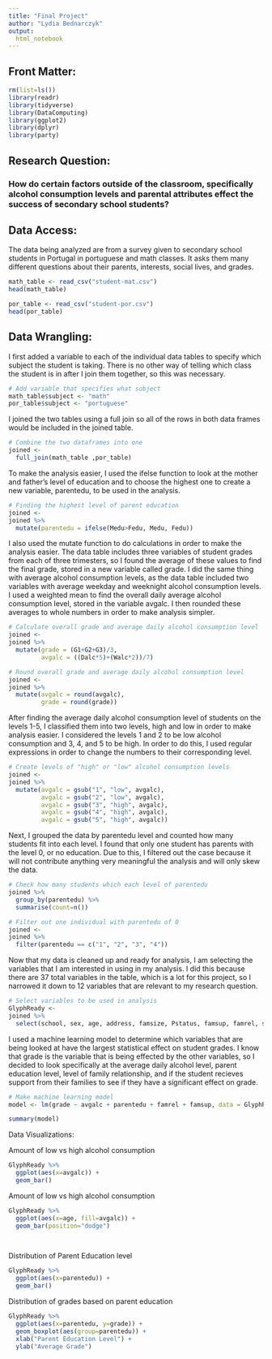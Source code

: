 ```yaml
---
title: "Final Project"
author: "Lydia Bednarczyk"
output:
  html_notebook
---
```

## Front Matter:
```r
rm(list=ls())
library(readr)
library(tidyverse)
library(DataComputing)
library(ggplot2)
library(dplyr)
library(party)
```

## Research Question: 
### How do certain factors outside of the classroom, specifically alcohol consumption levels and parental attributes effect the success of secondary school students?

## Data Access:

The data being analyzed are from a survey given to secondary school students in Portugal in portuguese and math classes. It asks them many different questions about their parents, interests, social lives, and grades. 

```r
math_table <- read_csv("student-mat.csv")
head(math_table)

por_table <- read_csv("student-por.csv")
head(por_table)

```

## Data Wrangling:

I first added a variable to each of the individual data tables to specify which subject the student is taking. There is no other way of telling which class the student is in after I join them together, so this was necessary.
```r
# Add variable that specifies what subject
math_table$subject <- "math"
por_table$subject <- "portuguese"
```

I joined the two tables using a full join so all of the rows in both data frames would be included in the joined table.

```r
# Combine the two dataframes into one
joined <- 
  full_join(math_table ,por_table)
```

To make the analysis easier, I used the ifelse function to look at the mother and father's level of education and to choose the highest one to create a new variable, parentedu, to be used in the analysis.

```r
# Finding the highest level of parent education
joined <-
joined %>%
  mutate(parentedu = ifelse(Medu>Fedu, Medu, Fedu))
```

I also used the mutate function to do calculations in order to make the analysis easier. The data table includes three variables of student grades from each of three trimesters, so I found the average of these values to find the final grade, stored in a new variable called grade. I did the same thing with average alcohol consumption levels, as the data table included two variables with average weekday and weeknight alcohol consumption levels. I used a weighted mean to find the overall daily average alcohol consumption level, stored in the variable avgalc. I then rounded these averages to whole numbers in order to make analysis simpler.


```r
# Calculate overall grade and average daily alcohol consumption level
joined <-
joined %>%
  mutate(grade = (G1+G2+G3)/3,
         avgalc = ((Dalc*5)+(Walc*2))/7) 

# Round overall grade and average daily alcohol consumption level
joined <-
joined %>%
  mutate(avgalc = round(avgalc),
         grade = round(grade))
```

After finding the average daily alcohol consumption level of students on the levels 1-5, I classified them into two levels, high and low in order to make analysis easier. I considered the levels 1 and 2 to be low alcohol consumption and 3, 4, and 5 to be high. In order to do this, I used regular expressions in order to change the numbers to their corresponding level.

```r
# Create levels of "high" or "low" alcohol consumption levels
joined <-
joined %>%
  mutate(avgalc = gsub("1", "low", avgalc),
         avgalc = gsub("2", "low", avgalc),
         avgalc = gsub("3", "high", avgalc),
         avgalc = gsub("4", "high", avgalc),
         avgalc = gsub("5", "high", avgalc))
```

Next, I grouped the data by parentedu level and counted how many students fit into each level. I found that only one student has parents with the level 0, or no education. Due to this, I filtered out the case because it will not contribute anything very meaningful the analysis and will only skew the data.
```r
# Check how many students which each level of parentedu
joined %>%
  group_by(parentedu) %>%
  summarise(count=n())

# Filter out one individual with parentedu of 0
joined <-
joined %>%
  filter(parentedu == c("1", "2", "3", "4"))
```

Now that my data is cleaned up and ready for analysis, I am selecting the variables that I am interested in using in my analysis. I did this because there are 37 total variables in the table, which is a lot for this project, so I narrowed it down to 12 variables that are relevant to my research question.

```r
# Select variables to be used in analysis
GlyphReady <-
joined %>%
  select(school, sex, age, address, famsize, Pstatus, famsup, famrel, subject, grade, avgalc, parentedu)
```

I used a machine learning model to determine which variables that are being looked at have the largest statistical effect on student grades. I know that grade is the variable that is being effected by the other variables, so I decided to look specifically at the average daily alcohol level, parent education level, level of family relationship, and if the student recieves support from their families to see if they have a significant effect on grade.

```r
# Make machine learning model
model <- lm(grade ~ avgalc + parentedu + famrel + famsup, data = GlyphReady)

summary(model)
```


Data Visualizations:

Amount of low vs high alcohol consumption

```r
GlyphReady %>%
  ggplot(aes(x=avgalc)) +
  geom_bar()
```


Amount of low vs high alcohol consumption

```r
GlyphReady %>%
  ggplot(aes(x=age, fill=avgalc)) +
  geom_bar(position="dodge") 

  
```

Distribution of Parent Education level

```r
GlyphReady %>%
  ggplot(aes(x=parentedu)) +
  geom_bar()
```

Distribution of grades based on parent education
```r
GlyphReady %>%
  ggplot(aes(x=parentedu, y=grade)) +
  geom_boxplot(aes(group=parentedu)) +
  xlab("Parent Education Level") +
  ylab("Average Grade")
```



